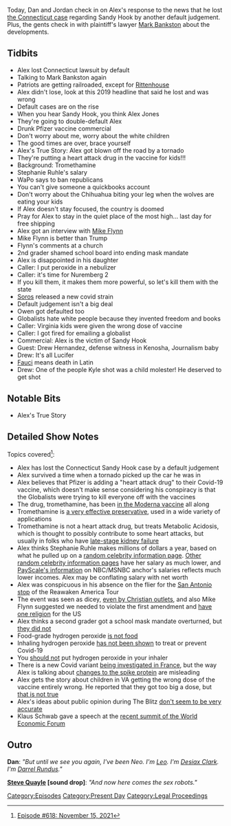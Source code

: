 {{DEFAULTSORT:
    #_EPISODE_0618:November 15, 2021
}}{{Episode
    | title           = November 15, 2021
    | caption         = [https://knowledgefight.libsyn.com/618-november-15-2021 Listen to this episode on Libsyn]
    | episodeNumber   = 618
    | length          = 02:46:06
    | airDate         = November 17, 2021
    | coverageDate    = November 15, 2021
    | episodeType     = [[:Category:Present Day|Present Day]]
    | appearance      = [[Mark Bankston]], [[Kyle Rittenhouse]], [[Stephanie Ruhle]], [[Mike Flynn]], [[Owen Shroyer]], [[Drew Hernandez]]
    | oocDrop         = 1998: I will likely die in the next 5 years
    | previousEpisode = [[617: June 27, 2003]]
    | nextEpisode     = [[619: November 16, 2021]]
}}

{{Stub}}

Today, Dan and Jordan check in on Alex's response to the news that he lost [[Connecticut Sandy Hook Lawsuit (Lafferty v. Jones)|the Connecticut case]] regarding Sandy Hook by another default judgement.  Plus, the gents check in with plaintiff's lawyer [[Mark Bankston]] about the developments.

== Tidbits ==

*Alex lost Connecticut lawsuit by default
*Talking to Mark Bankston again
*Patriots are getting railroaded, except for [[Kyle Rittenhouse|Rittenhouse]]
*Alex didn't lose, look at this 2019 headline that said he lost and was wrong
*Default cases are on the rise
*When you hear Sandy Hook, you think Alex Jones
*They're going to double-default Alex
*Drunk Pfizer vaccine commercial
*Don't worry about me, worry about the white children
*The good times are over, brace yourself
*Alex's True Story: Alex got blown off the road by a tornado
*They're putting a heart attack drug in the vaccine for kids!!!
*Background: Tromethamine
*Stephanie Ruhle's salary
*WaPo says to ban republicans
*You can't give someone a quickbooks account
*Don't worry about the Chihuahua biting your leg when the wolves are eating your kids
*If Alex doesn't stay focused, the country is doomed
*Pray for Alex to stay in the quiet place of the most high... last day for free shipping
*Alex got an interview with [[Mike Flynn]]
*Mike Flynn is better than Trump
*Flynn's comments at a church
*2nd grader shamed school board into ending mask mandate
*Alex is disappointed in his daughter
*Caller: I put peroxide in a nebulizer
*Caller: it's time for Nuremberg 2
*If you kill them, it makes them more powerful, so let's kill them with the state
*[[George Soros|Soros]] released a new covid strain
*Default judgement isn't a big deal
*Owen got defaulted too
*Globalists hate white people because they invented freedom and books
*Caller: Virginia kids were given the wrong dose of vaccine
*Caller: I got fired for emailing a globalist
*Commercial: Alex is the victim of Sandy Hook
*Guest: Drew Hernandez, defense witness in Kenosha, Journalism baby
*Drew: It's all Lucifer
*[[Anthony Fauci|Fauci]] means death in Latin
*Drew: One of the people Kyle shot was a child molester! He deserved to get shot

==Notable Bits==

*Alex's True Story

==Detailed Show Notes==

Topics covered<ref>[https://knowledgefight.com/research/2021/11/16/episode-618-november-15-2021 Episode #618: November 15, 2021]</ref>:

*Alex has lost the Connecticut Sandy Hook case by a default judgement
*Alex survived a time when a tornado picked up the car he was in
*Alex believes that Pfizer is adding a "heart attack drug" to their Covid-19 vaccine, which doesn't make sense considering his conspiracy is that the Globalists were trying to kill everyone off with the vaccines
*The drug, tromethamine, has been [https://www.prevention.com/health/a35002158/pfizer-vs-moderna-covid-19-vaccine-ingredients/ in the Moderna vaccine] all along
*Tromethamine is [https://www.reuters.com/article/factcheck-coronavirus-vaccine/fact-check-pfizer-is-not-including-tromethamine-in-its-covid-19-vaccine-to-counter-side-effects-idUSL1N2S31ML a very effective preservative], used in a wide variety of applications
*Tromethamine is not a heart attack drug, but treats Metabolic Acidosis, which is thought to possibly contribute to some heart attacks, but usually in folks who have [https://www.renalandurologynews.com/home/news/nephrology/chronic-kidney-disease-ckd/low-serum-bicarbonate-acidotic-ckd-may-up-risks-heart-failure-heart-attack-stroke/ late-stage kidney failure]
*Alex thinks Stephanie Ruhle makes millions of dollars a year, based on what he pulled up on a [https://www.legit.ng/1248262-stephanie-ruhle-bio-age-family-net-worth.html random celebrity information page]. [https://thefamousdata.com/stephanie-ruhle/ Other random celebrity information pages] have her salary as much lower, and [https://www.payscale.com/research/US/Employer=NBC/Salary PayScale's information] on NBC/MSNBC anchor's salaries reflects much lower incomes. Alex may be conflating salary with net worth
*Alex was conspicuous in his absence on the flier for the [https://www.thrivetimeshow.com/wp-content/uploads/Reopen-America-Tour-Episode-6-Version-11-ThrivetimeShow_converted-1.jpg San Antonio stop] of the Reawaken America Tour
*The event was seen as dicey, [https://religionnews.com/2021/11/15/why-a-crowd-was-chanted-lets-go-brandon-and-sang-to-jesus-at-john-hagees-megachurch/ even by Christian outlets], and also Mike Flynn suggested we needed to violate the first amendment and [https://baptistnews.com/article/michael-flynn-says-america-needs-one-religion-under-god/#.YZL1iWDMJPY have one religion] for the US
*Alex thinks a second grader got a school mask mandate overturned, but [https://www.palmbeachpost.com/story/news/education/2021/11/06/palm-beach-county-school-mask-mandate-ends-monday-thanks-court-ruling/6321596001/ they did not]
*Food-grade hydrogen peroxide [https://www.healthline.com/health/food-grade-hydrogen-peroxide is not food]
*Inhaling hydrogen peroxide [https://sciencebasedmedicine.org/the-brownstein-protocol-is-not-a-proven-treatment-for-covid-19/ has not been shown] to treat or prevent Covid-19
*You [https://www.usatoday.com/story/news/factcheck/2021/09/30/fact-check-experts-wary-xylitol-and-hydrogen-peroxide-nasal-rinses/5912060001/ should not] put hydrogen peroxide in your inhaler
*There is a new Covid variant [https://www.reuters.com/article/us-health-coronavirus-france-variant/france-investigates-new-coronavirus-variant-detected-in-brittany-idUSKBN2B80GQ being investigated in France], but the way Alex is talking about [https://www.nature.com/articles/d41586-021-02275-2 changes to the spike protein] are misleading
*Alex gets the story about children in VA getting the wrong dose of the vaccine entirely wrong. He reported that they got too big a dose, but [https://www.washingtonpost.com/local/children-wrong-dose-vaccine-montgomery/2021/11/15/57de6340-4679-11ec-b8d9-232f4afe4d9b_story.html that is not true]
*Alex's ideas about public opinion during The Blitz [https://www.swwresearch.com/post/the-will-to-win-british-strategy-propaganda-and-public-opinion-1940-1942 don't seem to be very accurate]
*Klaus Schwab gave a speech at the [https://www.weforum.org/videos/the-great-narrative-narrating-the-future-english recent summit of the World Economic Forum]

==Outro==

'''Dan''': ''"But until we see you again, I've been Neo. I'm [[leo Zagami|Leo]]. I'm [[Desiax Clark]]. I'm [[Darrel Rundus]]."''

'''[[Steve Quayle]] [sound drop]''': ''"And now here comes the sex robots."''

[[Category:Episodes]]
[[Category:Present Day]]
[[Category:Legal Proceedings]]

